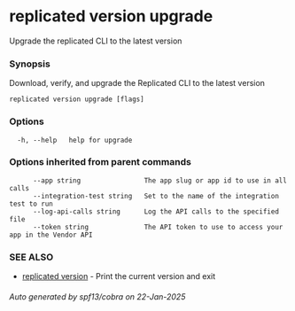# replicated version upgrade

Upgrade the replicated CLI to the latest version

### Synopsis

Download, verify, and upgrade the Replicated CLI to the latest version

```
replicated version upgrade [flags]
```

### Options

```
  -h, --help   help for upgrade
```

### Options inherited from parent commands

```
      --app string                The app slug or app id to use in all calls
      --integration-test string   Set to the name of the integration test to run
      --log-api-calls string      Log the API calls to the specified file
      --token string              The API token to use to access your app in the Vendor API
```

### SEE ALSO

* [replicated version](replicated-cli-version)	 - Print the current version and exit

###### Auto generated by spf13/cobra on 22-Jan-2025
